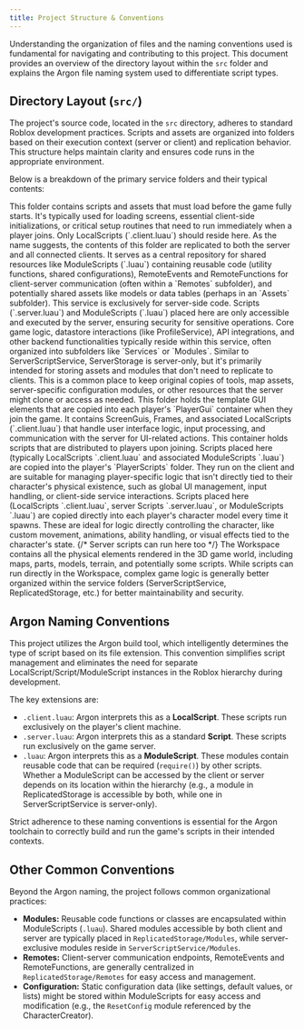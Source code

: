 ```yaml
---
title: Project Structure & Conventions
---
```


Understanding the organization of files and the naming conventions used is fundamental for navigating and contributing to this project. This document provides an overview of the directory layout within the `src` folder and explains the Argon file naming system used to differentiate script types.

## Directory Layout (`src/`)

The project's source code, located in the `src` directory, adheres to standard Roblox development practices. Scripts and assets are organized into folders based on their execution context (server or client) and replication behavior. This structure helps maintain clarity and ensures code runs in the appropriate environment.

Below is a breakdown of the primary service folders and their typical contents:

<Files>
  <Folder name="ReplicatedFirst" defaultOpen>
    This folder contains scripts and assets that must load before the game fully starts. It's typically used for loading screens, essential client-side initializations, or critical setup routines that need to run immediately when a player joins. Only LocalScripts (`.client.luau`) should reside here.
    <File name="*.client.luau" />
  </Folder>
  <Folder name="ReplicatedStorage" defaultOpen>
    As the name suggests, the contents of this folder are replicated to both the server and all connected clients. It serves as a central repository for shared resources like ModuleScripts (`.luau`) containing reusable code (utility functions, shared configurations), RemoteEvents and RemoteFunctions for client-server communication (often within a `Remotes` subfolder), and potentially shared assets like models or data tables (perhaps in an `Assets` subfolder).
    <File name="*.luau" />
    <Folder name="Modules" />
    <Folder name="Remotes" />
    <Folder name="Assets" />
  </Folder>
  <Folder name="ServerScriptService" defaultOpen>
    This service is exclusively for server-side code. Scripts (`.server.luau`) and ModuleScripts (`.luau`) placed here are only accessible and executed by the server, ensuring security for sensitive operations. Core game logic, datastore interactions (like ProfileService), API integrations, and other backend functionalities typically reside within this service, often organized into subfolders like `Services` or `Modules`.
    <File name="*.server.luau" />
    <File name="*.luau" />
    <Folder name="Services" />
    <Folder name="Modules" />
  </Folder>
  <Folder name="ServerStorage" defaultOpen>
    Similar to ServerScriptService, ServerStorage is server-only, but it's primarily intended for storing assets and modules that don't need to replicate to clients. This is a common place to keep original copies of tools, map assets, server-specific configuration modules, or other resources that the server might clone or access as needed.
    <File name="*.luau" />
    <Folder name="Tools" />
    <Folder name="Modules" />
  </Folder>
  <Folder name="StarterGui" defaultOpen>
    This folder holds the template GUI elements that are copied into each player's `PlayerGui` container when they join the game. It contains ScreenGuis, Frames, and associated LocalScripts (`.client.luau`) that handle user interface logic, input processing, and communication with the server for UI-related actions.
    <File name="*.client.luau" />
    <Folder name="ScreenGuiName" />
  </Folder>
  <Folder name="StarterPlayer" defaultOpen>
    This container holds scripts that are distributed to players upon joining.
    <Folder name="StarterPlayerScripts" defaultOpen>
      Scripts placed here (typically LocalScripts `.client.luau` and associated ModuleScripts `.luau`) are copied into the player's `PlayerScripts` folder. They run on the client and are suitable for managing player-specific logic that isn't directly tied to their character's physical existence, such as global UI management, input handling, or client-side service interactions.
      <File name="*.client.luau" />
    </Folder>
    <Folder name="StarterCharacterScripts" defaultOpen>
      Scripts placed here (LocalScripts `.client.luau`, server Scripts `.server.luau`, or ModuleScripts `.luau`) are copied directly into each player's character model every time it spawns. These are ideal for logic directly controlling the character, like custom movement, animations, ability handling, or visual effects tied to the character's state.
      <File name="*.client.luau" />
      <File name="*.server.luau" /> {/* Server scripts can run here too */}
    </Folder>
  </Folder>
   <Folder name="Workspace" defaultOpen>
      The Workspace contains all the physical elements rendered in the 3D game world, including maps, parts, models, terrain, and potentially some scripts. While scripts can run directly in the Workspace, complex game logic is generally better organized within the service folders (ServerScriptService, ReplicatedStorage, etc.) for better maintainability and security.
       <File name="*.server.luau" />
       <File name="*.client.luau" />
  </Folder>
</Files>

## Argon Naming Conventions

This project utilizes the Argon build tool, which intelligently determines the type of script based on its file extension. This convention simplifies script management and eliminates the need for separate LocalScript/Script/ModuleScript instances in the Roblox hierarchy during development.

The key extensions are:
*   `.client.luau`: Argon interprets this as a **LocalScript**. These scripts run exclusively on the player's client machine.
*   `.server.luau`: Argon interprets this as a standard **Script**. These scripts run exclusively on the game server.
*   `.luau`: Argon interprets this as a **ModuleScript**. These modules contain reusable code that can be required (`require()`) by other scripts. Whether a ModuleScript can be accessed by the client or server depends on its location within the hierarchy (e.g., a module in ReplicatedStorage is accessible by both, while one in ServerScriptService is server-only).

Strict adherence to these naming conventions is essential for the Argon toolchain to correctly build and run the game's scripts in their intended contexts.

## Other Common Conventions

Beyond the Argon naming, the project follows common organizational practices:
*   **Modules:** Reusable code functions or classes are encapsulated within ModuleScripts (`.luau`). Shared modules accessible by both client and server are typically placed in `ReplicatedStorage/Modules`, while server-exclusive modules reside in `ServerScriptService/Modules`.
*   **Remotes:** Client-server communication endpoints, RemoteEvents and RemoteFunctions, are generally centralized in `ReplicatedStorage/Remotes` for easy access and management.
*   **Configuration:** Static configuration data (like settings, default values, or lists) might be stored within ModuleScripts for easy access and modification (e.g., the `ResetConfig` module referenced by the CharacterCreator).